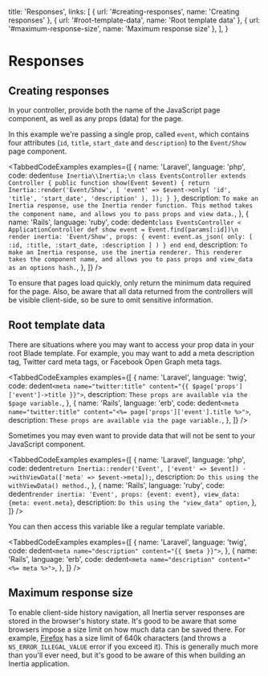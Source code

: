 
  title: 'Responses',
  links: [
    { url: '#creating-responses', name: 'Creating responses' },
    { url: '#root-template-data', name: 'Root template data' },
    { url: '#maximum-response-size', name: 'Maximum response size' },
  ],
}

# Responses

## Creating responses

In your controller, provide both the name of the JavaScript page component, as well as any props (data) for the page.

In this example we're passing a single prop, called `event`, which contains four attributes (`id`, `title`, `start_date` and `description`) to the `Event/Show` page component.

<TabbedCodeExamples
  examples={[
    {
      name: 'Laravel',
      language: 'php',
      code: dedent`
        use Inertia\\Inertia;\n
        class EventsController extends Controller
        {
            public function show(Event $event)
            {
                return Inertia::render('Event/Show', [
                    'event' => $event->only(
                        'id',
                        'title',
                        'start_date',
                        'description'
                    ),
                ]);
            }
        }
      `,
      description: `To make an Inertia response, use the Inertia render function. This method takes the component name, and allows you to pass props and view data.`,
    },
    {
      name: 'Rails',
      language: 'ruby',
      code: dedent`
        class EventsController < ApplicationController
          def show
            event = Event.find(params[:id])\n
            render inertia: 'Event/Show',
              props: {
                event: event.as_json(
                  only: [ :id, :title, :start_date, :description ]
                )
              }
          end
        end
      `,
      description: `To make an Inertia response, use the inertia renderer. This renderer takes the component name, and allows you to pass props and view_data as an options hash.`,
    },
  ]}
/>

<Notice>
  To ensure that pages load quickly, only return the minimum data required for the page. Also, be aware that all data
  returned from the controllers will be visible client-side, so be sure to omit sensitive information.
</Notice>

## Root template data

There are situations where you may want to access your prop data in your root Blade template. For example, you may want to add a meta description tag, Twitter card meta tags, or Facebook Open Graph meta tags.

<TabbedCodeExamples
  examples={[
    {
      name: 'Laravel',
      language: 'twig',
      code: dedent`
        <meta name="twitter:title" content="{{ $page['props']['event']->title }}">
      `,
      description: `These props are available via the $page variable.`,
    },
    {
      name: 'Rails',
      language: 'erb',
      code: dedent`
        <meta name="twitter:title" content="<%= page['props']['event'].title %>">
      `,
      description: `These props are available via the page variable.`,
    },
  ]}
/>

Sometimes you may even want to provide data that will not be sent to your JavaScript component.

<TabbedCodeExamples
  examples={[
    {
      name: 'Laravel',
      language: 'php',
      code: dedent`
        return Inertia::render('Event', ['event' => $event])
            ->withViewData(['meta' => $event->meta]);
      `,
      description: `Do this using the withViewData() method.`,
    },
    {
      name: 'Rails',
      language: 'ruby',
      code: dedent`
        render inertia: 'Event', props: {event: event}, view_data: {meta: event.meta}
      `,
      description: `Do this using the "view_data" option`,
    },
  ]}
/>

You can then access this variable like a regular template variable.

<TabbedCodeExamples
  examples={[
    {
      name: 'Laravel',
      language: 'twig',
      code: dedent`
        <meta name="description" content="{{ $meta }}">
      `,
    },
    {
      name: 'Rails',
      language: 'erb',
      code: dedent`
        <meta name="description" content="<%= meta %>">
      `,
    },
  ]}
/>

## Maximum response size

To enable client-side history navigation, all Inertia server responses are stored in the browser's history state. It's good to be aware that some browsers impose a size limit on how much data can be saved there. For example, [Firefox](https://developer.mozilla.org/en-US/docs/Web/API/History/pushState) has a size limit of 640k characters (and throws a `NS_ERROR_ILLEGAL_VALUE` error if you exceed it). This is generally much more than you'll ever need, but it's good to be aware of this when building an Inertia application.
